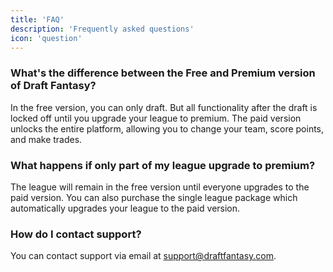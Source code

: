 ```yaml
---
title: 'FAQ'
description: 'Frequently asked questions'
icon: 'question'
---
```


### What's the difference between the Free and Premium version of Draft Fantasy?

In the free version, you can only draft. But all functionality after the draft is locked off until you upgrade your league to premium.
The paid version unlocks the entire platform, allowing you to change your team, score points, and make trades.

### What happens if only part of my league upgrade to premium?

The league will remain in the free version until everyone upgrades to the paid version.
You can also purchase the single league package which automatically upgrades your league to the paid version.

### How do I contact support?

You can contact support via email at support@draftfantasy.com.
